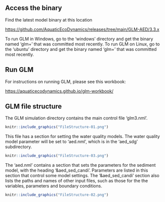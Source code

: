 ## Access the binary {.unnumbered}

Find the latest model binary at this location

<https://github.com/AquaticEcoDynamics/releases/tree/main/GLM-AED/3.3.x>

To run GLM in Windows, go to the 'windows' directory and get the binary named 'glm+' that was committed most recently. To run GLM on Linux, go to the 'ubuntu' directory and get the binary named 'glm+' that was committed most recently.

## Run GLM {.unnumbered}

For instructions on running GLM, please see this workbook:

<https://aquaticecodynamics.github.io/glm-workbook/>

## GLM file structure {.unnumbered}

The GLM simulation directory contains the main control file 'glm3.nml'.

```r
knitr::include_graphics("FileStructure-01.png")
```

This file has a section for setting the water quality models. The water quality model parameter will be set to 'aed.nml', which is in the 'aed_sdg' subdirectory.

```r
knitr::include_graphics("FileStructure-03.png")
```

The 'aed.nml' contains a section that sets the parameters for the sediment model, with the heading '&aed_sed_candi'. Parameters are listed in this section that control some model settings. The '&aed_sed_candi' section also lists the paths and names of other input files, such as those for the the variables, parameters and boundary conditions.

```r
knitr::include_graphics("FileStructure-02.png")
```
